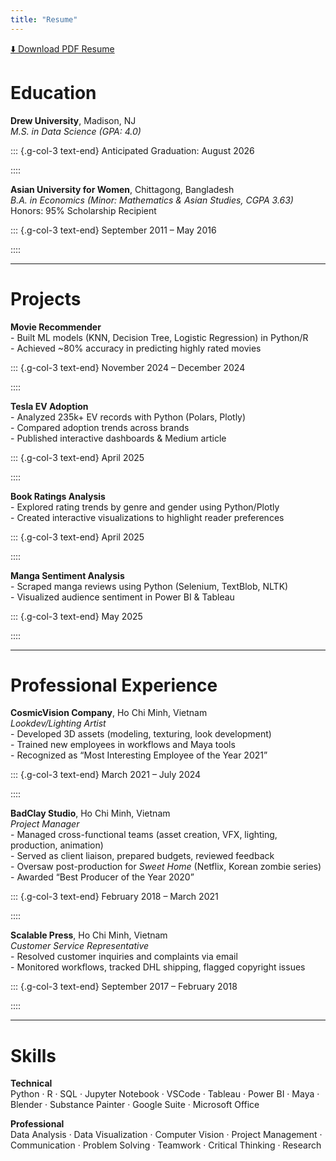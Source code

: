 ```yaml
---
title: "Resume"
---
```


[⬇️ Download PDF Resume](resume/Resume_HienBui.pdf)

# Education

:::: {.grid}
::: {.g-col-9}
**Drew University**, Madison, NJ  
*M.S. in Data Science (GPA: 4.0)*
:::
::: {.g-col-3 text-end}
Anticipated Graduation: August 2026
:::
::::

:::: {.grid}
::: {.g-col-9}
**Asian University for Women**, Chittagong, Bangladesh  
*B.A. in Economics (Minor: Mathematics & Asian Studies, CGPA 3.63)*  
Honors: 95% Scholarship Recipient
:::
::: {.g-col-3 text-end}
September 2011 – May 2016
:::
::::

---

# Projects

:::: {.grid}
::: {.g-col-9}
**Movie Recommender**  
- Built ML models (KNN, Decision Tree, Logistic Regression) in Python/R  
- Achieved ~80% accuracy in predicting highly rated movies
:::
::: {.g-col-3 text-end}
November 2024 – December 2024
:::
::::

:::: {.grid}
::: {.g-col-9}
**Tesla EV Adoption**  
- Analyzed 235k+ EV records with Python (Polars, Plotly)  
- Compared adoption trends across brands  
- Published interactive dashboards & Medium article
:::
::: {.g-col-3 text-end}
April 2025
:::
::::

:::: {.grid}
::: {.g-col-9}
**Book Ratings Analysis**  
- Explored rating trends by genre and gender using Python/Plotly  
- Created interactive visualizations to highlight reader preferences
:::
::: {.g-col-3 text-end}
April 2025
:::
::::

:::: {.grid}
::: {.g-col-9}
**Manga Sentiment Analysis**  
- Scraped manga reviews using Python (Selenium, TextBlob, NLTK)  
- Visualized audience sentiment in Power BI & Tableau
:::
::: {.g-col-3 text-end}
May 2025
:::
::::

---

# Professional Experience

:::: {.grid}
::: {.g-col-9}
**CosmicVision Company**, Ho Chi Minh, Vietnam  
*Lookdev/Lighting Artist*  
- Developed 3D assets (modeling, texturing, look development)  
- Trained new employees in workflows and Maya tools  
- Recognized as “Most Interesting Employee of the Year 2021”
:::
::: {.g-col-3 text-end}
March 2021 – July 2024
:::
::::

:::: {.grid}
::: {.g-col-9}
**BadClay Studio**, Ho Chi Minh, Vietnam  
*Project Manager*  
- Managed cross-functional teams (asset creation, VFX, lighting, production, animation)  
- Served as client liaison, prepared budgets, reviewed feedback  
- Oversaw post-production for *Sweet Home* (Netflix, Korean zombie series)  
- Awarded “Best Producer of the Year 2020”
:::
::: {.g-col-3 text-end}
February 2018 – March 2021
:::
::::

:::: {.grid}
::: {.g-col-9}
**Scalable Press**, Ho Chi Minh, Vietnam  
*Customer Service Representative*  
- Resolved customer inquiries and complaints via email  
- Monitored workflows, tracked DHL shipping, flagged copyright issues
:::
::: {.g-col-3 text-end}
September 2017 – February 2018
:::
::::

---

# Skills

**Technical**  
Python · R · SQL · Jupyter Notebook · VSCode · Tableau · Power BI · Maya · Blender · Substance Painter · Google Suite · Microsoft Office  

**Professional**  
Data Analysis · Data Visualization · Computer Vision · Project Management · Communication · Problem Solving · Teamwork · Critical Thinking · Research